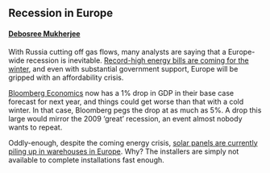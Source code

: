 ## Recession in Europe
#### [Debosree Mukherjee](https://www.linkedin.com/in/debosree-mukherjee/)

With Russia cutting off gas flows, many analysts are saying that a Europe-wide recession is inevitable. [Record-high energy bills are coming for the winter](https://www.cbc.ca/news/world/europe-winter-energy-crisis-1.6596446), and even with substantial government support, Europe will be gripped with an affordability crisis.

[Bloomberg Economics](https://www.bloomberg.com/news/articles/2022-09-27/europe-faces-an-energy-crisis-how-bad-could-things-get#xj4y7vzkg) now has a 1% drop in GDP in their base case forecast for next year, and things could get worse than that with a cold winter. In that case, Bloomberg pegs the drop at as much as 5%. A drop this large would mirror the 2009 'great' recession, an event almost nobody wants to repeat. 

Oddly-enough, despite the coming energy crisis, [solar panels are currently piling up in warehouses in Europe](https://www.bloomberg.com/news/articles/2022-09-27/solar-panels-piling-up-in-warehouses-in-energy-starved-europe). Why? The installers are simply not available to complete installations fast enough.
